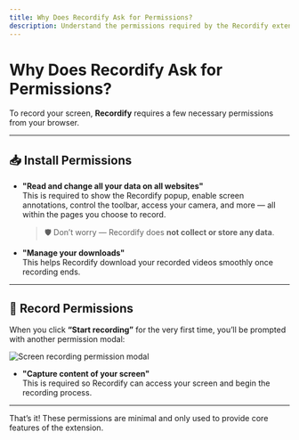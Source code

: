 ```yaml
---
title: Why Does Recordify Ask for Permissions?
description: Understand the permissions required by the Recordify extension and why they’re needed.
---
```


# Why Does Recordify Ask for Permissions?

To record your screen, **Recordify** requires a few necessary permissions from your browser.

---

## 📥 Install Permissions

- **"Read and change all your data on all websites"**  
  This is required to show the Recordify popup, enable screen annotations, control the toolbar, access your camera, and more — all within the pages you choose to record.  
  > 🛡️ Don’t worry — Recordify does **not collect or store any data**.

- **"Manage your downloads"**  
  This helps Recordify download your recorded videos smoothly once recording ends.

---

## 🎥 Record Permissions

When you click **“Start recording”** for the very first time, you’ll be prompted with another permission modal:

![Screen recording permission modal](/images/extension/permission.png)

- **"Capture content of your screen"**  
  This is required so Recordify can access your screen and begin the recording process.

---

That’s it! These permissions are minimal and only used to provide core features of the extension.
